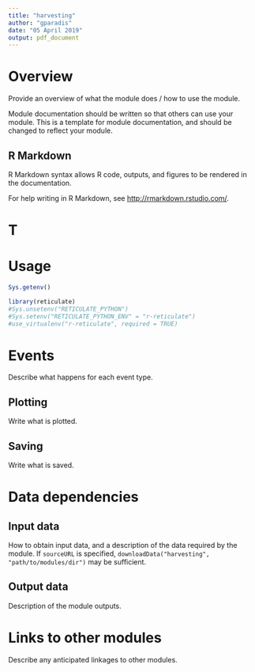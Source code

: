 ```yaml
---
title: "harvesting"
author: "gparadis"
date: "05 April 2019"
output: pdf_document
---
```


# Overview

Provide an overview of what the module does / how to use the module.

Module documentation should be written so that others can use your module. This is a template for module documentation, and should be changed to reflect your module.

## R Markdown

R Markdown syntax allows R code, outputs, and figures to be rendered in the documentation.

For help writing in R Markdown, see <http://rmarkdown.rstudio.com/>.

# T

# Usage

```r
Sys.getenv()
```

```r
library(reticulate)
#Sys.unsetenv("RETICULATE_PYTHON")
#Sys.setenv("RETICULATE_PYTHON_ENV" = "r-reticulate")
#use_virtualenv("r-reticulate", required = TRUE)

```



# Events

Describe what happens for each event type.

## Plotting

Write what is plotted.

## Saving

Write what is saved.

# Data dependencies

## Input data

How to obtain input data, and a description of the data required by the module. If `sourceURL` is specified, `downloadData("harvesting", "path/to/modules/dir")` may be sufficient.

## Output data

Description of the module outputs.

# Links to other modules

Describe any anticipated linkages to other modules.
